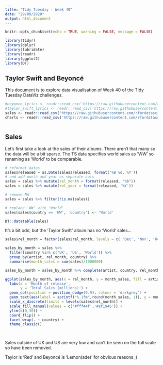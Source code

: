 ```yaml
---
title: "Tidy Tuesday - Week 40"
date: "29/09/2020"
output: html_document
---
```


```r
knitr::opts_chunk$set(echo = TRUE, warning = FALSE, message = FALSE)

library(tidyr)
library(dplyr)
library(lubridate)
library(readr)
library(ggplot2)
library(DT)
```

## Taylor Swift and Beyoncé

This document is to explore data visualisation of Week 40 of the Tidy Tuesday DataViz challenges.

```r

#beyonce_lyrics <- readr::read_csv('https://raw.githubusercontent.com/rfordatascience/tidytuesday/master/data/2020/2020-09-29/beyonce_lyrics.csv')
#taylor_swift_lyrics <- readr::read_csv('https://raw.githubusercontent.com/rfordatascience/tidytuesday/master/data/2020/2020-09-29/taylor_swift_lyrics.csv')
sales <- readr::read_csv('https://raw.githubusercontent.com/rfordatascience/tidytuesday/master/data/2020/2020-09-29/sales.csv')
charts <- readr::read_csv('https://raw.githubusercontent.com/rfordatascience/tidytuesday/master/data/2020/2020-09-29/charts.csv')



```

## Sales

Let's first take a look at the sales of their albums. There aren't that many so
the data will be a bit sparse. The TS data specifies world sales as 'WW' so 
renaming as 'World' to be comparable.

```r

# reformat dates
sales$released = as.Date(sales$released, format('%B %d, %Y'))
# and add month and year as separate cols
sales = sales %>% mutate(rel_month = format(released, "%b"))
sales = sales %>% mutate(rel_year = format(released, '%Y'))

# remove NA
sales = sales %>% filter(!is.na(sales))

# replace 'WW' with 'World'
sales[sales$country == 'WW', 'country'] <- 'World'

DT::datatable(sales)
```

It's a bit odd, but the 'Taylor Swift' album has no 'World' sales...

```r

sales$rel_month = factor(sales$rel_month, levels = c( 'Dec', 'Nov', 'Oct', 'Sep', 'Aug', 'Jul', 'Jun', 'May', 'Apr', 'Mar', 'Feb','Jan'), ordered = TRUE)

sales_by_month = sales %>% 
  filter(country %in% c('UK', 'US', 'World')) %>%
  group_by(artist, rel_month, country) %>% 
  summarise(month_sales = sum(sales)/1000000)

sales_by_month = sales_by_month %>% complete(artist, country, rel_month)

ggplot(sales_by_month, aes(x = rel_month, y = month_sales, fill = artist)) +
  labs(x = 'Month of release',
       y = 'Total Sales (millions)') +
  geom_col(position = position_dodge(0.9), colour = 'darkgrey') +
  geom_text(aes(label = sprintf("%.1fm",round(month_sales, 1)), y = month_sales + 3.9), position = position_dodge(0.9), size = 3) +
  scale_x_discrete(limits = levels(sales$rel_month)) +
  scale_fill_manual(values = c('#fff44f','#af1946')) +
  ylim(c(0,30)) +
  coord_flip() + 
  facet_wrap(. ~ country) +
  theme_classic()
  
         

```

Sales outside of UK and US are very low and can't be seen on the full scale
so have been removed.

Taylor is 'Red' and Beyoncé is 'Lemon(ade)' for obvious reasons ;)

